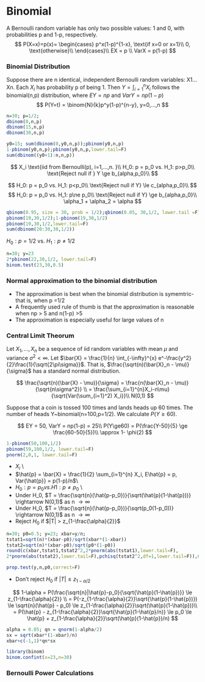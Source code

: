 # Binomial

A Bernoulli random variable has only two possible values: 1 and 0, with probabilities p and 1-p, respectively.
$$
P(X=x)=p(x)=
\begin{cases}
p^x(1-p)^{1-x}, \text{if x=0 or x=1}\\
0, \text{otherwise}\\
\end{cases}\\
EX = p \\
VarX = p(1-p)
$$

### Binomial Distribution

Suppose there are n identical, independent Bernoulli random variables: X1...Xn. Each $X_i$ has probability p of being 1. Then $Y=\int_{i=1}^{n}X_i$ follows the binomial(n,p) distribution, where $EY=np$ and $VarY = np(1-p)$
$$
P(Y=t) = \binom{N}{k}p^y(1-p)^{n-y}, y=0,...,n
$$

```r
n=30; p=1/2;
dbinom(0,n,p)
dbinom(15,n,p)
dbinom(30,n,p)
```


```r
y0=15; sum(dbinom(0,y0,n,p));pbinom(y0,n,p)
1-pbinom(y0,n,p);pbinom(y0,n,p,lower.tail=F)
sum(dbinom((y0+1):n,n,p))
```

$$
X_i \text{iid from Bernoulli(p), i=1,...,n. }\\
H_0: p = p_0 vs. H_1: p>p_0\\
\text{Reject null if } Y \ge b_{alpha,p_0}\\
$$

$$
H_0: p = p_0 vs. H_1: p<p_0\\
\text{Reject null if Y} \le c_{alpha,p_0}\\
$$
$$
H_0: p = p_0 vs. H_1: p\ne p_0\\
\text{Reject null if Y} \ge b_{alpha,p_0}\\
\alpha_1 + \alpha_2 = \alpha
$$
```r
qbinom(0.95, size = 30, prob = 1/2);qbinom(0.05, 30,1/2, lower.tail =F)
pbinom(19,30,1/2);1-pbinom(19,30,1/2)
pbinom(19,30,1/2,lower.tail=F)
sum(dbinom(20:30,30,1/2))

```

$H_0: p=1/2$ vs.  $H_1: p\ne 1/2$

```r

n=30; y=23
2*pbinom(22,30,1/2, lower.tail=F)
binom.test(23,30,0.5)
```

### Normal approximation to the binomial distribution

* The approximation is best when the binomial distribution is symemtric- that is, when p =1/2
* A frequently used rule of thumb is that the approximation is reasonable when np > 5 and n(1-p) >5
* The approximation is especially useful for large values of n

### Central Limit Theorum

Let ${X_1,...,X_n}$ be a sequence of iid random variables with mean $\mu$ and variance $\sigma^2 < \infty$. Let $\bar{X} = \frac{1}{n} \int_{-\infty}^{x} e^-\frac{y^2}{2}\frac{1}{\sqrt{2\pi\sigma}}$. That is, $\frac{\sqrt(n)(\bar{X}_n - \mu)}{\sigma}$ has a standard normal distribution.


$$
\frac{\sqrt(n)(\bar{X} - \mu)}{\sigma} = \frac{n(\bar{X}_n - \mu)}{\sqrt{n\sigma^2}} \\
= \frac{\sum_{i=1}^{n}X_i-n\mu}{\sqrt{Var(\sum_{i=1}^2) X_i}}\\
N(0,1)
$$

Suppose that a coin is tossed 100 times and lands heads up 60 times. The number of heads Y~binomial(n=100,p=1/2). We calculate $P(Y\ge60)$.

$$
EY = 50, VarY = np(1-p) = 25\\
P(Y\ge60) = P(\frac{Y-50}{5} \ge \frac{60-50}{5})\\
\approx 1- \phi(2)
$$

```r
1-pbinom(50,100,1/2)
pbinom(59,100,1/2, lower.tail=F)
pnorm(2,0,1, lower.tail=F)
```


* $X_i$ \text{iid from Bernoulli(p)} \\
* $\hat{p} = \bar{X} = \frac{1}{2} \sum_{i=1}^{n} X_i, E\hat{p} = p, Var{\hat{p}} = p(1-p)/n$\\
* $H_0 : p = p_0 vs. H1: p \ne p_0$ \\
* Under H_0, $T = \frac{\sqrt{n}(\hat{p-p_0})}{\sqrt(\hat{p}(1-\hat{p}))} \rightarrow N(0,1)$ as n $\rightarrow \infty$
* Under H_0, $T = \frac{\sqrt{n}(\hat{p-p_0})}{\sqrt(p_0(1-p_0))} \rightarrow N(0,1)$ as n $\rightarrow \infty$
* Reject $H_0$ if $|T| > z_{1-\frac{\alpha}{2}}$


```r
n=30; p0=0.5; y=23; xbar=y/n;
tstat1=sqrt(n)*(xbar-p0)/sqrt(xbar*(1-xbar))
tstat2=sqrt(n)*(xbar-p0)/sqrt(p0*(1-p0))
round(c(xbar,tstat1,tstat2^2,2*pnorm(abs(tstat1),lower.tail=F),
2*pnorm(abs(tstat2),lower.tail=F),pchisq(tstat2^2,df=1,lower.tail=F)),6)

prop.test(y,n,p0,correct=F)
```

* Don't reject $H_0$ if $|T| \le z_{1-\alpha/2}$

$$
1-\alpha = P(\frac{\sqrt{n}|\hat{p}-p_0}{\sqrt{\hat{p}(1-\hat{p})}} \le z_{1-\frac{\alpha}{2}} \\
= P(-z_{1-\frac{\alpha}{2}}\sqrt{\hat{p}(1-\hat{p})}) \le \sqrt{n}(\hat{p} - p_0) \le z_{1-\frac{\alpha}{2}}\sqrt(\hat{p}(1-\hat{p}))\\
= P(\hat{p} - z_{1-\frac{\alpha}{2}}\sqrt{\hat{p}(1-\hat{p}/n)} \le p_0 \le \hat{p} + z_{1-\frac{\alpha}{2}}\sqrt(\hat{p}(1-\hat{p})/n)
$$


```r

alpha = 0.05; qn = qnorm(1-alpha/2)
sx = sqrt(xbar*(1-xbar)/n)
xbar+c(-1,1)*qn*sx
```

```r

library(binom)
binom.confint(x=23,n=30)
```

### Bernoulli Power Calculations





